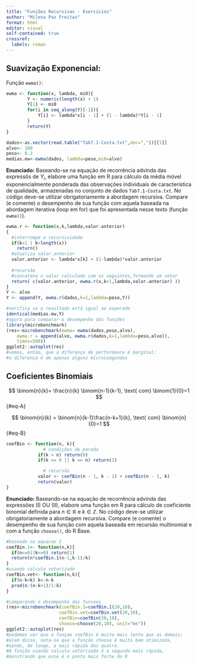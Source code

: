 ```yaml
---
title: "Funções Recursivas - Exercícios"
author: "Milena Paz Freitas"
format: html
editor: visual
self-contained: true
crossref:
  labels: roman
---
```


## Suavização Exponencial:

Função `ewma()`:

```r
ewma <- function(x, lambda, mi0){
        Y <- numeric(length(x) + 1)
        Y[1] <- mi0
        for(i in seq_along(Y)[-1]){
            Y[i] <- lambda*x[i - 1] + (1 - lambda)*Y[i - 1]
        }
        return(Y)
}
```

```r
dados<-as.vector(read.table("Tab7.1-Costa.txt",dec=","))[[1]]
alvo<- 100
peso<- 0.2
medias.ew<-ewma(dados, lambda=peso,mi0=alvo)

```

**Enunciado:** Baseando-se na equação de recorrência advinda das expressõs de $Y_i$, elabore uma função em R para cálculo da média móvel exponencialmente ponderada das observações individuais de característica de qualidade, armazenadas no conjunto de dados `Tab7.1-Costa.txt`. No código deve-se utilizar obrigatoriamente a abordagem recursiva. Compare (e comente) o desempenho de sua função com aquela baseada na abordagem iterativa (loop em for) que foi apresentada nesse texto (função `ewma()`).

```r
ewma.r <- function(x,k,lambda,valor.anterior)
{
  #interrompe a recursividade
  if(k<1 | k>length(x))
    return()
  #atualiza valor.anterior
  valor.anterior <- lambda*x[k] + (1-lambda)*valor.anterior
  
  #recursão
  #concatena o valor calculado com os seguintes,formando um vetor
  return( c(valor.anterior, ewma.r(x,k+1,lambda,valor.anterior) ))
}
Y <- alvo
Y <- append(Y, ewma.r(dados,k=1,lambda=peso,Y))

#verifica se o resultado está igual ao esperado
identical(medias.ew,Y)
#agora para comparar o desempenho das funções
library(microbenchmark)
(res<-microbenchmark(ewma= ewma(dados,peso,alvo),
    ewma.r = append(alvo, ewma.r(dados,k=1,lambda=peso,alvo)),
    times=500))
ggplot2::autoplot(res)
#vemos, então, que a diferença de performance é marginal:
#a diferença é de apenas alguns microssegundos
```

## Coeficientes Binomiais

$$
\binom{n}{k}= \frac{n}{k} \binom{n-1}{k-1}, \text{ com} \binom{1}{0}=1 
$$ {#eq-A}

$$
\binom{n}{k} = \binom{n}{k-1}\frac{n-k+1}{k}, \text{ com} \binom{n}{0}=1
$$ {#eq-B}

```r
coefBin <- function(n, k){
              # condições de parada
            if(k > n) return(0)
            if(k == 0 || k == n) return(1)

              # recursão
            valor <- coefBin(n - 1, k - 1) + coefBin(n - 1, k)
            return(valor)
}
```

**Enunciado:** Baseando-se na equação de recorrência advinda das expressões (I) OU (II), elabore uma função em R para cálculo de coeficiente binomial definida para $n\in \mathbb{R}$ e $k \in \mathbb{Z}$. No código deve-se utilizar obrigatoriamente a abordagem recursiva. Compare (e comente) o desempenho de sua função com aquela baseada em recursão multinomial e com a função `choose()`, do R Base.

```r
#baseado na equacao I
coefBin.1<- function(n,k){
  if(n<=0||k<=0) return(1)
  return(n*coefBin.1(n-1,k-1)/k)
}
#usando calculo vetorizado
coefBin.vet<- function(n,k){
  if(n-k<k) k<-n-k
  prod(n:(n-k+1)/1:k)
}

#comparando o desempenho das funcoes
(res<-microbenchmark(coefBin.1=coefBin.1(20,10),
                    coefBin.vet=coefBin.vet(20,10),
                    coefBin=coefBin(20,10),
                    choose=choose(20,10), unit="ms"))
ggplot2::autoplot(res)
#podemos ver que a funçao coefBin é muito mais lenta que as demais;
#alem disso, nota-se que a função choose é muito bem otimizada,
#sendo, de longe, a mais rápida das quatro.
#A função usando calculo vetorizado é a segunda mais rápida,
#monstrando que esse é o ponto mais forte do R
```
